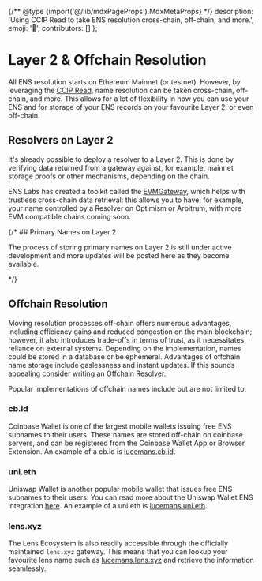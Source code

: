 
{/** @type {import('@/lib/mdxPageProps').MdxMetaProps} */}
    description: 'Using CCIP Read to take ENS resolution cross-chain, off-chain, and more.',
    emoji: '🔗',
    contributors: []
};

# Layer 2 & Offchain Resolution

All ENS resolution starts on Ethereum Mainnet (or testnet).
However, by leveraging the [CCIP Read](/resolvers/ccip-read), name resolution can be taken cross-chain, off-chain, and more.
This allows for a lot of flexibility in how you can use your ENS and for storage of your ENS records on your favourite Layer 2, or even off-chain.

<div className="card1 p-4">
    
</div>

## Resolvers on Layer 2

It's already possible to deploy a resolver to a Layer 2. This is done by verifying data returned from a gateway against, for example, mainnet storage proofs or other mechanisms, depending on the chain.

ENS Labs has created a toolkit called the [EVMGateway](https://github.com/ensdomains/evmgateway), which helps with trustless cross-chain data retrieval: this allows you to have, for example, your name controlled by a Resolver on Optimism or Arbitrum, with more EVM compatible chains coming soon.

{/* ## Primary Names on Layer 2

The process of storing primary names on Layer 2 is still under active development and more updates will be posted here as they become available.

<WIP /> */}

## Offchain Resolution

Moving resolution processes off-chain offers numerous advantages, including efficiency gains and reduced congestion on the main blockchain; however, it also introduces trade-offs in terms of trust, as it necessitates reliance on external systems.
Depending on the implementation, names could be stored in a database or be ephemeral.
Advantages of offchain name storage include gaslessness and instant updates.
If this sounds appealing consider [writing an Offchain Resolver](/resolvers/ccip-read).

Popular implementations of offchain names include but are not limited to:

### cb.id

Coinbase Wallet is one of the largest mobile wallets issuing free ENS subnames to their users.
These names are stored off-chain on coinbase servers, and can be registered from the Coinbase Wallet App or Browser Extension.
An example of a cb.id is [lucemans.cb.id](https://enstate.rs/n/lucemans.cb.id).

### uni.eth

Uniswap Wallet is another popular mobile wallet that issues free ENS subnames to their users.
You can read more about the Uniswap Wallet ENS integration [here](https://blog.uniswap.org/introducing-uni-eth-your-unique-web3-username).
An example of a uni.eth is [lucemans.uni.eth](https://enstate.rs/n/lucemans.uni.eth).

### lens.xyz

The Lens Ecosystem is also readily accessible through the officially maintained `lens.xyz` gateway.
This means that you can lookup your favourite lens name such as [lucemans.lens.xyz](https://enstate.rs/n/lucemans.lens.xyz) and retrieve the information seamlessly.
